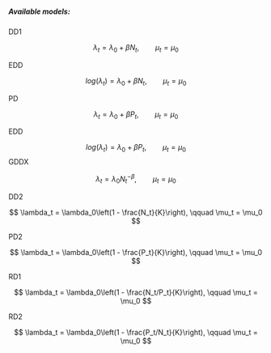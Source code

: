 
##### Available models: 

DD1 

$$ \lambda_t = \lambda_0 + \beta N_t, \qquad \mu_t = \mu_0 $$

EDD

$$ log(\lambda_t) = \lambda_0 + \beta N_t, \qquad \mu_t = \mu_0 $$

PD

$$ \lambda_t = \lambda_0 + \beta P_t, \qquad \mu_t = \mu_0 $$

EDD

$$ log(\lambda_t) = \lambda_0 + \beta P_t, \qquad \mu_t = \mu_0 $$
GDDX

$$ \lambda_t = \lambda_0N_t^{-\beta}, \qquad \mu_t = \mu_0 $$


DD2 

$$ \lambda_t = \lambda_0\left(1 - \frac{N_t}{K}\right), \qquad \mu_t = \mu_0 $$


PD2 

$$ \lambda_t = \lambda_0\left(1 - \frac{P_t}{K}\right), \qquad \mu_t = \mu_0 $$


RD1

$$ \lambda_t = \lambda_0\left(1 - \frac{N_t/P_t}{K}\right), \qquad \mu_t = \mu_0 $$

RD2

$$ \lambda_t = \lambda_0\left(1 - \frac{P_t/N_t}{K}\right), \qquad \mu_t = \mu_0 $$

